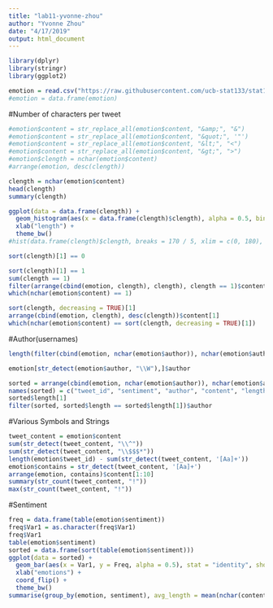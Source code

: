 ```yaml
---
title: "lab11-yvonne-zhou"
author: "Yvonne Zhou"
date: "4/17/2019"
output: html_document
---
```


```r
library(dplyr)
library(stringr)
library(ggplot2)
```

```r
emotion = read.csv("https://raw.githubusercontent.com/ucb-stat133/stat133-labs/master/data/text-emotion.csv", stringsAsFactors = FALSE)
#emotion = data.frame(emotion)
```

#Number of characters per tweet
```r
#emotion$content = str_replace_all(emotion$content, "&amp;", "&")
#emotion$content = str_replace_all(emotion$content, "&quot;", '"')
#emotion$content = str_replace_all(emotion$content, "&lt;", "<")
#emotion$content = str_replace_all(emotion$content, "&gt;", ">")
#emotion$clength = nchar(emotion$content)
#arrange(emotion, desc(clength))

clength = nchar(emotion$content)
head(clength)
summary(clength)
```

```r
ggplot(data = data.frame(clength)) +
  geom_histogram(aes(x = data.frame(clength)$clength), alpha = 0.5, binwidth = 5, color = "white") + 
  xlab("length") +
  theme_bw()
#hist(data.frame(clength)$clength, breaks = 170 / 5, xlim = c(0, 180), xlab = "length")
```

```r
sort(clength)[1] == 0
```

```r
sort(clength)[1] == 1
sum(clength == 1)
filter(arrange(cbind(emotion, clength), clength), clength == 1)$content
which(nchar(emotion$content) == 1)
```

```r
sort(clength, decreasing = TRUE)[1]
arrange(cbind(emotion, clength), desc(clength))$content[1]
which(nchar(emotion$content) == sort(clength, decreasing = TRUE)[1])
```

#Author(usernames)
```r
length(filter(cbind(emotion, nchar(emotion$author)), nchar(emotion$author) > 15)$author) == 0

emotion[str_detect(emotion$author, "\\W"),]$author

sorted = arrange(cbind(emotion, nchar(emotion$author)), nchar(emotion$author))
names(sorted) = c("tweet_id", "sentiment", "author", "content", "length")
sorted$length[1]
filter(sorted, sorted$length == sorted$length[1])$author
```

#Various Symbols and Strings
```r
tweet_content = emotion$content
sum(str_detect(tweet_content, "\\^"))
sum(str_detect(tweet_content, "\\$$$*"))
length(emotion$tweet_id) - sum(str_detect(tweet_content, '[Aa]+')) 
emotion$contains = str_detect(tweet_content, '[Aa]+')
arrange(emotion, contains)$content[1:10]
summary(str_count(tweet_content, "!"))
max(str_count(tweet_content, "!"))
```

#Sentiment
```r
freq = data.frame(table(emotion$sentiment))
freq$Var1 = as.character(freq$Var1)
freq$Var1
table(emotion$sentiment)
sorted = data.frame(sort(table(emotion$sentiment)))
ggplot(data = sorted) +
  geom_bar(aes(x = Var1, y = Freq, alpha = 0.5), stat = "identity", show.legend = FALSE) + 
  xlab("emotions") + 
  coord_flip() + 
  theme_bw()
summarise(group_by(emotion, sentiment), avg_length = mean(nchar(content)))
```


